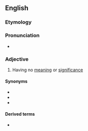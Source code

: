 ==English==

===Etymology===
{{prefix|un|meaning|lang=en}}

===Pronunciation===
* {{IPA|ʌnˈmiːnɪŋ|lang=en}}

===Adjective===
{{en-adj}}

# {{lb|en|dated}} Having no [[meaning]] or [[significance]]

====Synonyms====
* {{l|en|meaningless}}
* {{l|en|insignificant}}
* {{l|en|unmeaningful}}

====Derived terms====
* {{l|en|unmeaningness}}
